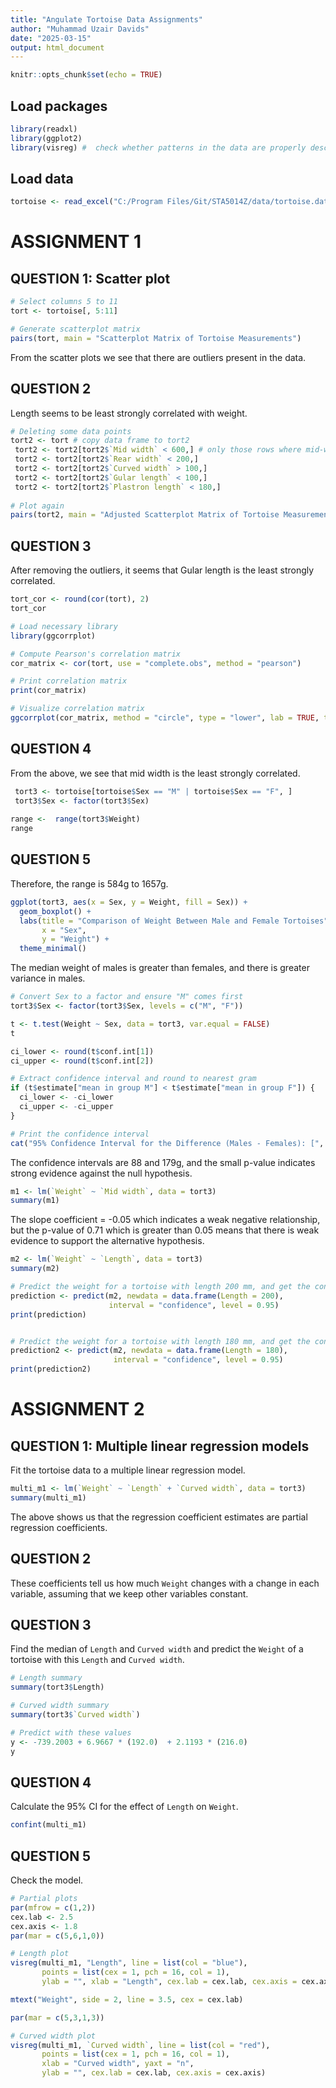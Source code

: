 ```yaml
---
title: "Angulate Tortoise Data Assignments"
author: "Muhammad Uzair Davids"
date: "2025-03-15"
output: html_document
---
```


```r
knitr::opts_chunk$set(echo = TRUE)
```

## Load packages
```r
library(readxl)
library(ggplot2)
library(visreg) #  check whether patterns in the data are properly described by the model
```


## Load data
```r
tortoise <- read_excel("C:/Program Files/Git/STA5014Z/data/tortoise.data.xls")
```

# ASSIGNMENT 1
## QUESTION 1: Scatter plot
```r
# Select columns 5 to 11
tort <- tortoise[, 5:11]

# Generate scatterplot matrix
pairs(tort, main = "Scatterplot Matrix of Tortoise Measurements")
```
From the scatter plots we see that there are outliers present in the data. 

## QUESTION 2
Length seems to be least strongly correlated with weight.

```r
# Deleting some data points
tort2 <- tort # copy data frame to tort2
 tort2 <- tort2[tort2$`Mid width` < 600,] # only those rows where mid-width < 600
 tort2 <- tort2[tort2$`Rear width` < 200,]
 tort2 <- tort2[tort2$`Curved width` > 100,]
 tort2 <- tort2[tort2$`Gular length` < 100,]
 tort2 <- tort2[tort2$`Plastron length` < 180,]
 
# Plot again
pairs(tort2, main = "Adjusted Scatterplot Matrix of Tortoise Measurements")
```

## QUESTION 3
After removing the outliers, it seems that Gular length is the least strongly
correlated.

```r
tort_cor <- round(cor(tort), 2)
tort_cor

# Load necessary library
library(ggcorrplot)

# Compute Pearson's correlation matrix
cor_matrix <- cor(tort, use = "complete.obs", method = "pearson")

# Print correlation matrix
print(cor_matrix)

# Visualize correlation matrix
ggcorrplot(cor_matrix, method = "circle", type = "lower", lab = TRUE, title = "Pearson Correlation Matrix")

```

## QUESTION 4

From the above, we see that mid width is the least strongly correlated.

```r
 tort3 <- tortoise[tortoise$Sex == "M" | tortoise$Sex == "F", ]
 tort3$Sex <- factor(tort3$Sex)
 
range <-  range(tort3$Weight)
range
```

## QUESTION 5
Therefore, the range is 584g to 1657g.

```r
ggplot(tort3, aes(x = Sex, y = Weight, fill = Sex)) +
  geom_boxplot() +
  labs(title = "Comparison of Weight Between Male and Female Tortoises",
       x = "Sex",
       y = "Weight") +
  theme_minimal()
```

The median weight of males is greater than females, and there is greater 
variance in males.

```r
# Convert Sex to a factor and ensure "M" comes first
tort3$Sex <- factor(tort3$Sex, levels = c("M", "F"))

t <- t.test(Weight ~ Sex, data = tort3, var.equal = FALSE)
t

ci_lower <- round(t$conf.int[1])
ci_upper <- round(t$conf.int[2])

# Extract confidence interval and round to nearest gram
if (t$estimate["mean in group M"] < t$estimate["mean in group F"]) {
  ci_lower <- -ci_lower
  ci_upper <- -ci_upper
}

# Print the confidence interval
cat("95% Confidence Interval for the Difference (Males - Females): [", ci_lower, ",", ci_upper, "] grams\n")
```
The confidence intervals are 88 and 179g, and the small p-value indicates 
strong evidence against the null hypothesis. 

```r
m1 <- lm(`Weight` ~ `Mid width`, data = tort3)
summary(m1)
```

The slope coefficient = -0.05 which indicates a weak negative relationship, but 
the p-value of 0.71 which is greater than 0.05 means that there is weak evidence
to support the alternative hypothesis. 

```r
m2 <- lm(`Weight` ~ `Length`, data = tort3)
summary(m2)
```

```r
# Predict the weight for a tortoise with length 200 mm, and get the confidence interval
prediction <- predict(m2, newdata = data.frame(Length = 200), 
                      interval = "confidence", level = 0.95)
print(prediction)


# Predict the weight for a tortoise with length 180 mm, and get the confidence interval
prediction2 <- predict(m2, newdata = data.frame(Length = 180), 
                       interval = "confidence", level = 0.95)
print(prediction2)
```

# ASSIGNMENT 2
## QUESTION 1: Multiple linear regression models
Fit the tortoise data to a multiple linear regression model.

```r
multi_m1 <- lm(`Weight` ~ `Length` + `Curved width`, data = tort3)
summary(multi_m1)
```

The above shows us that the regression coefficient estimates are partial 
regression coefficients.

## QUESTION 2

These coefficients tell us how much `Weight` changes with a change in each 
variable, assuming that we keep other variables constant.


## QUESTION 3

Find the median of `Length` and `Curved width` and predict the `Weight` of a 
tortoise with this `Length` and `Curved width`.

```r
# Length summary
summary(tort3$Length)

# Curved width summary
summary(tort3$`Curved width`)

# Predict with these values
y <- -739.2003 + 6.9667 * (192.0)  + 2.1193 * (216.0)
y
```

## QUESTION 4

Calculate the 95% CI for the effect of `Length` on `Weight`.


```r
confint(multi_m1)
```

## QUESTION 5
Check the model.

```r
# Partial plots
par(mfrow = c(1,2))
cex.lab <- 2.5
cex.axis <- 1.8
par(mar = c(5,6,1,0))

# Length plot
visreg(multi_m1, "Length", line = list(col = "blue"), 
       points = list(cex = 1, pch = 16, col = 1), 
       ylab = "", xlab = "Length", cex.lab = cex.lab, cex.axis = cex.axis)

mtext("Weight", side = 2, line = 3.5, cex = cex.lab)

par(mar = c(5,3,1,3))

# Curved width plot
visreg(multi_m1, `Curved width`, line = list(col = "red"), 
       points = list(cex = 1, pch = 16, col = 1), 
       xlab = "Curved width", yaxt = "n", 
       ylab = "", cex.lab = cex.lab, cex.axis = cex.axis)
```


